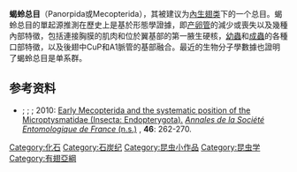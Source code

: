 {{short description|Superorder of insects}}
{{Automatic Taxobox
| fossil_range=
| image = Fly November 2007-10.jpg
| image_width = 250px
| image_caption = 一隻[[花蠅科|花蠅科]]的昆蟲（''Anthomyia sp.''），舌頭上有一滴反芻液體

| taxon = Panorpida
| authority =
| subdivision_ranks = Clades
| subdivision = 
* [[類脈類|類脈類]] Amphiesmenoptera
* [[吸吻類|吸吻類]] Antliophora
}}

'''蝎蛉总目'''（Panorpida或Mecopterida），其被建议为[[內生翅类|內生翅类]]下的一个总目。蝎蛉总目的單起源推測在歷史上是基於形態學證據，即[[产卵管|产卵管]]的減少或喪失以及幾種內部特徵，包括連接胸膜的肌肉和位於翼基部的第一腋生硬核，[[幼蟲|幼蟲]]和[[成蟲|成蟲]]的各種口部特徵，以及後翅中CuP和A1脈管的基部融合。最近的生物分子學數據也證明了蝎蛉总目是单系群。

{{clade
|label1=[[Panzygothoraca|Panzygothoraca]]
|sublabel1= [[Endopterygota|内生翅类 Endopterygota]]之一部分
|1={{clade
   |1=[[膜翅目|膜翅目]] Hymenoptera（螞蟻與蜂類）[[File:AD2009Sep09_Vespula_germanica_03.jpg|70px]]
   |label2=''' 蝎蛉总目 Panorpida'''
   |2={{clade
      |label1=[[類脈類|類脈類]] Amphiesmenoptera
      |1={{clade
         |1=[[毛翅目|毛翅目]] Trichoptera（石蛾）[[File:Sericostoma.personatum.jpg|70px]] 
         |2=[[鱗翅目|鱗翅目]] Lepidoptera（蝴蝶與蛾）[[File:Tyria_jacobaeae-lo.jpg|40px]]
         }}
      |label2=[[吸吻類|吸吻類]] Antliophora
      |2={{clade 
         |1=[[雙翅目|雙翅目]] Diptera（蚊、蝇、虻、蚋等）[[File:Common_house_fly,_Musca_domestica.jpg|70px]] 
         |2={{clade
             |1=[[長翅目|長翅目]] Mecoptera（蠍蛉） [[File:Gunzesrieder_Tal_Insekt_3.jpg|70px]]
             |2={{clade
                 |1=[[雪蠍蛉科|雪蠍蛉科]] Boreidae（雪蠍蛉）[[File:Boreus_hiemalis2_detail.jpg|70px]]
                 |2=[[蚤目|蚤目]]  Siphonaptera （跳蚤） [[File:Pulex_irritans_female_ZSM.jpg|50px]]
                }}
            }}
         }}
      }}
   }}
}}

== 参考资料 ==

{{Wikispecies|Panorpida}}

{{Reflist}}
* {{aut|Minet, J.}}; {{aut|Huang, D-y.}}; {{aut|Wu, H.}}; {{aut|Nel, A.}} 2010: [http://www.zoologie.umh.ac.be/asef/contents.asp?action=detail&ARTID=712 Early Mecopterida and the systematic position of the Microptysmatidae (Insecta: Endopterygota).] {{Wayback|url=http://www.zoologie.umh.ac.be/asef/contents.asp?action=detail&ARTID=712 |date=20131215115700 }} [http://ann.sef.free.fr/ ''Annales de la Société Entomologique de France'' (n.s.)] {{Wayback|url=http://ann.sef.free.fr/ |date=20160303170231 }}, '''46''': 262-270. {{ISSN|0037-9271}}


{{Authority control}}
{{Orders of Insects}}
{{Taxonbar|from=Q16987281}}
[[Category:化石|Category:化石]]
[[Category:石炭纪|Category:石炭纪]]
[[Category:昆虫小作品|Category:昆虫小作品]]
[[Category:昆虫学|Category:昆虫学]]
[[Category:有翅亞綱|Category:有翅亞綱]]
